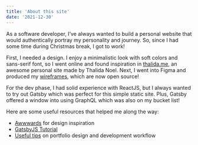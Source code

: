 ```yaml
---
title: 'About this site'
date: '2021-12-30'
---
```


As a software developer, I’ve always wanted to build a personal website that would authentically portray my personality and journey. So, since I had some time during Christmas break, I got to work!

First, I needed a design. I enjoy a minimalistic look with soft colors and sans-serif font, so I went online and found inspiration in [thalida.me](https://thalida.me/), an awesome personal site made by Thalida Noel. Next, I went into Figma and produced my [wireframes](https://www.figma.com/community/file/1058251760163445535/Personal-Site-%26-Portfolio), which are now open source!

For the dev phase, I had solid experience with ReactJS, but I always wanted to try out Gatsby which was perfect for this simple static site. Plus, Gatsby offered a window into using GraphQL which was also on my bucket list!

Here are some useful resources that helped me along the way:

- [Awwwards](https://www.awwwards.com/) for design inspiration
- [GatsbyJS Tutorial](https://www.gatsbyjs.com/docs/tutorial/)
- [Useful tips](https://www.smashingmagazine.com/2013/06/workflow-design-develop-modern-portfolio-website/) on portfolio design and development workflow